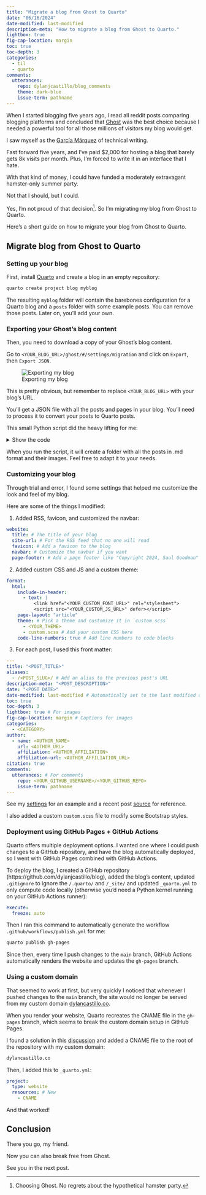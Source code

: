 ```yaml
---
title: "Migrate a blog from Ghost to Quarto"
date: "06/16/2024"
date-modified: last-modified
description-meta: "How to migrate a blog from Ghost to Quarto."
lightbox: true
fig-cap-location: margin
toc: true
toc-depth: 3
categories:
  - til
  - quarto
comments:
  utterances:
    repo: dylanjcastillo/blog_comments
    theme: dark-blue
    issue-term: pathname
---
```


When I started blogging five years ago, I read all reddit posts comparing blogging platforms and concluded that [Ghost](https://ghost.org/) was the best choice because I needed a powerful tool for all those millions of visitors my blog would get.

I saw myself as the [García Márquez](https://es.wikipedia.org/wiki/Gabriel_Garc%C3%ADa_M%C3%A1rquez) of technical writing.

Fast forward five years, and I've paid $2,000 for hosting a blog that barely gets 8k visits per month. Plus, I'm forced to write it in an interface that I hate.

With that kind of money, I could have funded a moderately extravagant hamster-only summer party.

Not that I should, but I could.

Yes, I'm not proud of that decision^[Choosing Ghost. No regrets about the hypothetical hamster party.]. So I'm migrating my blog from Ghost to Quarto.

Here's a short guide on how to migrate your blog from Ghost to Quarto.

## Migrate blog from Ghost to Quarto

### Setting up your blog

First, install [Quarto](https://quarto.org/) and create a blog in an empty repository:

```bash
quarto create project blog myblog
```

The resulting `myblog` folder will contain the barebones configuration for a Quarto blog and a `posts` folder with some example posts. You can remove those posts. Later on, you'll add your own.

### Exporting your Ghost's blog content

Then, you need to download a copy of your Ghost's blog content.

Go to `<YOUR_BLOG_URL>/ghost/#/settings/migration` and click on `Export`, then `Export JSON`.

![Exporting my blog](images/ghost-export.png)

This is pretty obvious, but remember to replace `<YOUR_BLOG_URL>` with your blog's URL.

You'll get a JSON file with all the posts and pages in your blog. You'll need to process it to convert your posts to Quarto posts.

This small Python script did the heavy lifting for me:

<details>
<summary> Show the code </summary>

```python
import json
import os
from datetime import datetime

import requests
from bs4 import BeautifulSoup
from markdownify import markdownify as md


BLOG_URL = "https://dylancastillo.co" # Replace with your blog's URL
BLOG_JSON_DUMP = "./dylan-castillo.ghost.2024-05-28-10-39-09.json" # Replace with the path to the JSON file you downloaded
BLOG_AUTHOR_NAME = "Dylan Castillo" # Replace with your name


def download_images(markdown_content, post_slug):
    soup = BeautifulSoup(markdown_content, "html.parser")
    images = soup.find_all("img")
    if images:
        os.makedirs(post_slug, exist_ok=True)
        for img in images:
            img_url_raw = img["src"]
            img_url = img_url_raw.replace("__GHOST_URL__", BLOG_URL)
            img_name = os.path.basename(img_url)
            response = requests.get(img_url, stream=True)
            if response.status_code == 200:
                print(f"Downloading image: {img_url} to {post_slug}/{img_name}")
                with open(os.path.join(post_slug, img_name), "wb") as f:
                    f.write(response.content)
                markdown_content = markdown_content.replace(
                    img_url_raw, os.path.join(post_slug, img_name)
                )
            else:
                print(f"Failed to download image: {img_url}")
    return markdown_content


def process_posts(data):
    posts = data["db"][0]["data"]["posts"]
    for post in posts:
        print("Processing post:", post["title"])
        title = post["title"]
        description = post["custom_excerpt"]
        author = BLOG_AUTHOR_NAME
        date = (
            datetime.strptime(post["published_at"], "%Y-%m-%dT%H:%M:%S.%fZ").strftime(
                "%m/%d/%Y"
            )
            if post["published_at"]
            else ""
        )
        date_modified = (
            datetime.strptime(post["updated_at"], "%Y-%m-%dT%H:%M:%S.%fZ").strftime(
                "%m/%d/%Y"
            )
            if post["updated_at"]
            else ""
        )

        # Convert HTML content to Markdown
        markdown_content = download_images(
            post["html"] if post["html"] else "", post["slug"]
        )
        markdown_content = md(markdown_content, code_language="python")
        markdown_content = markdown_content.replace("__GHOST_URL__", BLOG_URL)
        markdown_content = f"""---\ntitle: "{title}"\ndescription: "{description}"\nauthor: "{author}"\ndate: "{date}"\ndate-modified: "{date_modified}"\n---\n\n{markdown_content}"""

        # Save the markdown content to a file
        filename = f"{post['slug']}.md"
        with open(filename, "w", encoding="utf-8") as file:
            file.write(markdown_content)


if __name__ == "__main__":
    with open(BLOG_JSON_DUMP) as file:
        data = json.load(file)
    process_posts(data)
```

</details>

When you run the script, it will create a folder with all the posts in .md format and their images. Feel free to adapt it to your needs.

### Customizing your blog

Through trial and error, I found some settings that helped me customize the look and feel of my blog.

Here are some of the things I modified:

1. Added RSS, favicon, and customized the navbar:

```.yml
website:
  title: # The title of your blog
  site-url: # For the RSS feed that no one will read
  favicon: # Add a favicon to the blog
  navbar: # Customize the navbar if you want
  page-footer: # Add a page footer like "Copyright 2024, Saul Goodman" to sound legit
```

2. Added custom CSS and JS and a custom theme:

```.yml
format:
  html:
    include-in-header:
      - text: |
          <link href="<YOUR_CUSTOM_FONT_URL>" rel="stylesheet">
          <script src="<YOUR_CUSTOM_JS_URL>" defer></script>
    page-layout: "article"
    theme: # Pick a theme and customize it in `custom.scss`
      - <YOUR_THEME>
      - custom.scss # Add your custom CSS here
    code-line-numbers: true # Add line numbers to code blocks
```

3. For each post, I used this front matter:

```.yml
---
title: "<POST_TITLE>"
aliases:
  - /<POST_SLUG>/ # Add an alias to the previous post's URL
description-meta: "<POST_DESCRIPTION>"
date: "<POST_DATE>"
date-modified: last-modified # Automatically set to the last modified date
toc: true
toc-depth: 3
lightbox: true # For images
fig-cap-location: margin # Captions for images
categories:
  - <CATEGORY>
author:
  - name: <AUTHOR_NAME>
    url: <AUTHOR_URL>
    affiliation: <AUTHOR_AFFILIATION>
    affiliation-url: <AUTHOR_AFFILIATION_URL>
citation: true
comments:
  utterances: # For comments
    repo: <YOUR_GITHUB_USERNAME>/<YOUR_GITHUB_REPO>
    issue-term: pathname
---
```

See my [settings](https://github.com/dylanjcastillo/blog/blob/main/_quarto.yml) for an example and a recent post [source](https://github.com/dylanjcastillo/blog/blob/main/posts/create-a-kamal-ready-vps-on-hetzner-using-terraform.qmd) for reference.

I also added a custom `custom.scss` file to modify some Bootstrap styles.

### Deployment using GitHub Pages + GitHub Actions

Quarto offers multiple deployment options. I wanted one where I could push changes to a GitHub repository, and have the blog automatically deployed, so I went with GitHub Pages combined with GitHub Actions.

To deploy the blog, I created a GitHub repository (https://github.com/dylanjcastillo/blog), added the blog's content, updated `.gitignore` to ignore the `/.quarto/` and `/_site/` and updated `_quarto.yml` to only compute code locally (otherwise you'd need a Python kernel running on your GitHub Actions runner):

```.yml
execute:
  freeze: auto
```

Then I ran this command to automatically generate the workflow `.github/workflows/publish.yml` for me:

```bash
quarto publish gh-pages
```

Since then, every time I push changes to the `main` branch, GitHub Actions automatically renders the website and updates the `gh-pages` branch.

### Using a custom domain

That seemed to work at first, but very quickly I noticed that whenever I pushed changes to the `main` branch, the site would no longer be served from my custom domain [dylancastillo.co](https://dylancastillo.co).

When you render your website, Quarto recreates the CNAME file in the `gh-pages` branch, which seems to break the custom domain setup in GitHub Pages.

I found a solution in this [discussion](https://github.com/quarto-dev/quarto-cli/discussions/5341) and added a CNAME file to the root of the repository with my custom domain:

```.txt
dylancastillo.co
```

Then, I added this to `_quarto.yml`:

```.yml
project:
  type: website
  resources: # New
    - CNAME
```

And that worked!

## Conclusion

There you go, my friend.

Now you can also break free from Ghost.

See you in the next post.
